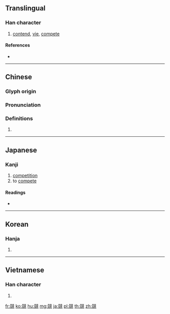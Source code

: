 {{character info/new}}
{{also|竞|竸}}
==Translingual==

===Han character===
{{Han char|rn=117|rad=立|as=15|sn=20|four=00216|canj=YUYTU|ids=⿰竞竞}}

# [[contend]], [[vie]], [[compete]]

====References====
* {{Han ref|kx=0873.220|dkj=25831|dj=1304.220|hdz=42717.020|uh=7AF6|ud=31478|bh=C476|bd=50294}}

----

==Chinese==
{{zh-forms|s=竞}}

===Glyph origin===
{{Han etym}}

===Pronunciation===
{{zh-pron
|m=jìng
|c=ging6,ging3
|h=pfs=
|md=
|mn=
|w=
|mc=y
|oc=y
|cat=
}}

===Definitions===
{{zh-hanzi}}

# {{rfdef|lang=zh}}

----

==Japanese==

===Kanji===
{{ja-kanji|grade=4|rs=立15}}

# [[competition]]
# to [[compete]]

====Readings====
* {{ja-readings|goon=[[ぎょう]] (gyō)|kanon=[[けい]] (kei)|kanyoon=[[きょう]] (kyō)|kun=[[きおう]] ([[競う]], kiou), [[きおい]] (競 / [[競い]], kioi), [[きそう]] ([[競う]], kisou), [[きそい]] (競 / [[競い]], kisoi), [[くらべる]] ([[競べる]], kuraberu), [[くらべ]] (競 / [[競べ]], kurabe), [[くら]] (競, kura), [[せる]] ([[競る]], seru), [[せり]] (競 / [[競り]], seri)|nanori=}}

----

==Korean==

===Hanja===
{{ko-hanja|hangeul=경|eumhun=|rv=gyeong|mr=kyŏng|y=kyeng}}

# {{defn|lang=ko|sort=立15}}

----

==Vietnamese==

===Han character===
{{vi-hantu|[[cạnh]], [[ganh]]|rs=立15}}

# {{defn|lang=vi|sort=立15}}

[[fr:競]]
[[ko:競]]
[[hu:競]]
[[mg:競]]
[[ja:競]]
[[pl:競]]
[[th:競]]
[[zh:競]]